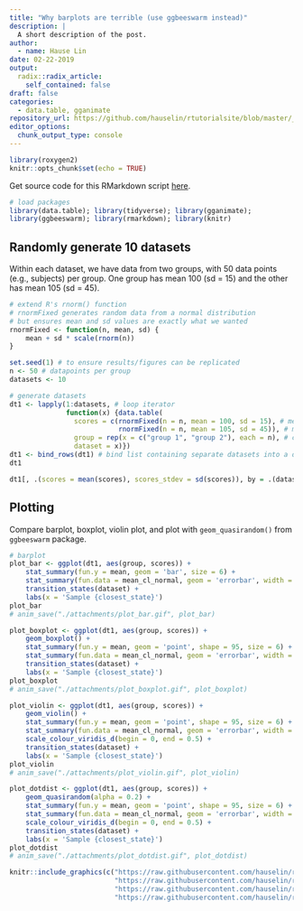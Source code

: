 ```yaml
---
title: "Why barplots are terrible (use ggbeeswarm instead)"
description: |
  A short description of the post.
author:
  - name: Hause Lin
date: 02-22-2019
output:
  radix::radix_article:
    self_contained: false
draft: false
categories: 
  - data.table, gganimate
repository_url: https://github.com/hauselin/rtutorialsite/blob/master/_posts/2019-02-18-fit-models-to-every-group/fit-models-to-every-group.Rmd
editor_options: 
  chunk_output_type: console
---
```


```r
library(roxygen2)
knitr::opts_chunk$set(echo = TRUE)
```

Get source code for this RMarkdown script [here](https://github.com/hauselin/rtutorialsite/blob/master/_posts/2019-02-18-fit-models-to-every-group/fit-models-to-every-group.Rmd).

```r
# load packages
library(data.table); library(tidyverse); library(gganimate); 
library(ggbeeswarm); library(rmarkdown); library(knitr)
```

## Randomly generate 10 datasets

Within each dataset, we have data from two groups, with 50 data points (e.g., subjects) per group. One group has mean 100 (sd = 15) and the other has mean 105 (sd = 45). 

```r
# extend R's rnorm() function 
# rnormFixed generates random data from a normal distribution 
# but ensures mean and sd values are exactly what we wanted
rnormFixed <- function(n, mean, sd) {
    mean + sd * scale(rnorm(n))
}

set.seed(1) # to ensure results/figures can be replicated
n <- 50 # datapoints per group
datasets <- 10

# generate datasets
dt1 <- lapply(1:datasets, # loop iterator 
              function(x) {data.table(
                scores = c(rnormFixed(n = n, mean = 100, sd = 15), # mean of group 1
                           rnormFixed(n = n, mean = 105, sd = 45)), # mean of group 2
                group = rep(x = c("group 1", "group 2"), each = n), # condition label
                dataset = x)})
dt1 <- bind_rows(dt1) # bind list containing separate datasets into a dataframe 
dt1
```


```r
dt1[, .(scores = mean(scores), scores_stdev = sd(scores)), by = .(dataset, group)]
```


## Plotting

Compare barplot, boxplot, violin plot, and plot with `geom_quasirandom()` from `ggbeeswarm` package.

```r
# barplot
plot_bar <- ggplot(dt1, aes(group, scores)) + 
    stat_summary(fun.y = mean, geom = 'bar', size = 6) +
    stat_summary(fun.data = mean_cl_normal, geom = 'errorbar', width = 0, size = 1.1) +
    transition_states(dataset) +
    labs(x = 'Sample {closest_state}')
plot_bar
# anim_save("./attachments/plot_bar.gif", plot_bar)
```

```r
plot_boxplot <- ggplot(dt1, aes(group, scores)) + 
    geom_boxplot() +
    stat_summary(fun.y = mean, geom = 'point', shape = 95, size = 6) +
    stat_summary(fun.data = mean_cl_normal, geom = 'errorbar', width = 0) +
    transition_states(dataset) +
    labs(x = 'Sample {closest_state}')
plot_boxplot
# anim_save("./attachments/plot_boxplot.gif", plot_boxplot)
```

```r
plot_violin <- ggplot(dt1, aes(group, scores)) +
    geom_violin() +
    stat_summary(fun.y = mean, geom = 'point', shape = 95, size = 6) +
    stat_summary(fun.data = mean_cl_normal, geom = 'errorbar', width = 0, size = 1.1) +
    scale_colour_viridis_d(begin = 0, end = 0.5) +
    transition_states(dataset) +
    labs(x = 'Sample {closest_state}')
plot_violin
# anim_save("./attachments/plot_violin.gif", plot_violin)
```

```r
plot_dotdist <- ggplot(dt1, aes(group, scores)) +
    geom_quasirandom(alpha = 0.2) +
    stat_summary(fun.y = mean, geom = 'point', shape = 95, size = 6) +
    stat_summary(fun.data = mean_cl_normal, geom = 'errorbar', width = 0, size = 1.1) +
    scale_colour_viridis_d(begin = 0, end = 0.5) +
    transition_states(dataset) +
    labs(x = 'Sample {closest_state}')
plot_dotdist
# anim_save("./attachments/plot_dotdist.gif", plot_dotdist)
```

```r
knitr::include_graphics(c("https://raw.githubusercontent.com/hauselin/rtutorialsite/master/attachments/plot_bar.gif", 
                          "https://raw.githubusercontent.com/hauselin/rtutorialsite/master/attachments/plot_boxplot.gif", 
                          "https://raw.githubusercontent.com/hauselin/rtutorialsite/master/attachments/plot_violin.gif", 
                          "https://raw.githubusercontent.com/hauselin/rtutorialsite/master/attachments/plot_dotdist.gif"))
```
